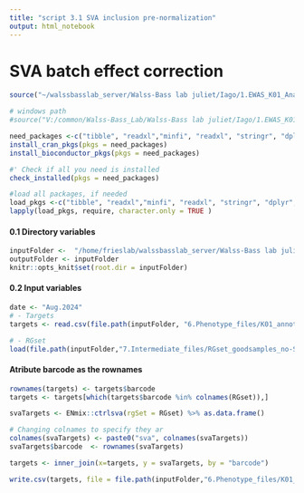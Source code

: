 ```yaml
---
title: "script 3.1 SVA inclusion pre-normalization"
output: html_notebook
---
```


# SVA batch effect correction 
```r
source("~/walssbasslab_server/Walss-Bass lab juliet/Iago/1.EWAS_K01_Analysis/Aug.24-EWAS_BDvsHC_BRAINBANK/source_functions/source_functions.R")

# windows path
#source("V:/common/Walss-Bass_Lab/Walss-Bass lab juliet/Iago/1.EWAS_K01_Analysis/Aug.24-EWAS_BDvsHC_BRAINBANK/source_functions/source_functions.R")

need_packages <-c("tibble", "readxl","minfi", "readxl", "stringr", "dplyr", "IlluminaHumanMethylationEPICmanifest", "wateRmelon", "ewastools","ENmix")#' install by running the function
install_cran_pkgs(pkgs = need_packages)
install_bioconductor_pkgs(pkgs = need_packages)

#' Check if all you need is installed
check_installed(pkgs = need_packages)

#load all packages, if needed
load_pkgs <-c("tibble", "readxl","minfi", "readxl", "stringr", "dplyr","ENmix")
lapply(load_pkgs, require, character.only = TRUE )
```


#### 0.1 Directory variables
```r
inputFolder <-  "/home/frieslab/walssbasslab_server/Walss-Bass lab juliet/Iago/1.EWAS_K01_Analysis/Aug.24-EWAS_BDvsHC_BRAINBANK"
outputFolder <- inputFolder
knitr::opts_knit$set(root.dir = inputFolder)

```

#### 0.2 Input variables 
```r
date <- "Aug.2024"
# - Targets
targets <- read.csv(file.path(inputFolder, "6.Phenotype_files/K01_annotation_QCmetrics_removalAug.2024.csv"), row.names = 1)

# - RGset
load(file.path(inputFolder,"7.Intermediate_files/RGset_goodsamples_no-SNPs_BeadFilter_CpG10perctFilter_BRAIN-BANK_Aug.2024.RData"))

```

#### Atribute barcode as the rownames
```r

rownames(targets) <- targets$barcode
targets <- targets[which(targets$barcode %in% colnames(RGset)),]

svaTargets <- ENmix::ctrlsva(rgSet = RGset) %>% as.data.frame()

# Changing colnames to specify they ar
colnames(svaTargets) <- paste0("sva", colnames(svaTargets))
svaTargets$barcode  <- rownames(svaTargets)

targets <- inner_join(x=targets, y = svaTargets, by = "barcode")

write.csv(targets, file = file.path(inputFolder,"6.Phenotype_files/K01_annotation_QCmetrics_removalAug.2024.csv"))
```







